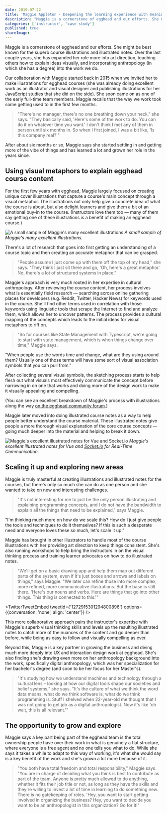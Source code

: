 ```yaml
---
date: 2019-07-22
title: 'Maggie Appleton - Deepening the learning experience with meaningful visual metaphor design'
description: "Maggie is a cornerstone of egghead and our efforts. She might be best known for the superb course illustrations and illustrated notes. Over the last couple years, she has expanded her role more into art direction, teaching others how to explain ideas visually, and incorporating anthropology (in which she has a degree) into the work we do. "
categories: ['instructor', 'case study']
published: true
shareImage: ''
---
```


Maggie is a cornerstone of egghead and our efforts. She might be best known for the superb course illustrations and illustrated notes. Over the last couple years, she has expanded her role more into art direction, teaching others how to explain ideas visually, and incorporating anthropology (in which she has a degree) into the work we do. 

Our collaboration with Maggie started back in 2015 when we invited her to make illustrations for egghead courses (she was already doing excellent work as an illustrator and visual designer and publishing illustrations for her JavaScript studies that she did on the side). She soon came on as one of the early full-time team members. Maggie recalls that the way we work took some getting used to in the first few months. 

> "There's no manager, there's no one breathing down your neck," she says. "They basically said, 'Here's some of the work to do. You can do it on whatever time you want.' I don't think I met any of them in person until six months in. So when I first joined, I was a bit like, 'Is this company real?'"

After about six months or so, Maggie says she started settling in and getting more of the vibe of things and has learned a lot and grown her role in the years since. 

## Using visual metaphors to explain egghead course content

For the first few years with egghead, Maggie largely focused on creating unique cover illustrations that capture a course's main concept through a visual metaphor. The illustrations not only help give a concrete idea of what the course is about, but also delight learners and give them a bit of an emotional buy-in to the course. (Instructors love them too — many of them say getting one of these illustrations is a benefit of making an egghead course.) 

![A small sample of Maggie's many excellent illustrations](./images/EGHCourses_Cover.png)
*A small sample of Maggie's many excellent illustrations.* 

There's a lot of research that goes into first getting an understanding of a course topic and then creating an accurate metaphor that can be grasped. 

> "People assume I just come up with them off the top of my head," she says. "They think I just sit there and go, 'Oh, here's a great metaphor.'  No, there's a lot of structured systems in place."

Maggie's approach is very much rooted in her expertise in cultural anthropology. After reviewing the course content, her process involves what is essentially field research — searching across online gathering places for developers (e.g. Reddit, Twitter, Hacker News) for keywords used in the course. She'll find other terms used in correlation with those keywords using linguistic tools that scrape the Internet to find and analyze them, which allows her to uncover patterns. The process provides a cultural mapping of the concepts which leads to the initial ideas for visual metaphors to riff on. 

> "So for courses like State Management with Typescript, we're going to start with state management, which is when things change over time," Maggie says. 

"When people use the words time and change, what are they using around them? Usually one of those terms will have some sort of visual association symbols that you can pull from."

After collecting several visual symbols, the sketching process starts to help flesh out what visuals most effectively communicate the concept before narrowing in on one that works and doing more of the design work to make it visually appealing and compelling. 

(You can see an excellent breakdown of Maggie's process with illustrations along the way  [on the egghead community forum](https://community.egghead.io/t/behind-the-scenes-on-an-egghead-illustration/1830).)

Maggie later moved into doing illustrated course notes as a way to help people better understand  the course material. These illustrated notes give people a more thorough visual explanation of the core course concepts — going much deeper into the material and helping to break it down. 

![Maggie's excellent illustrated notes for Vue and Socket.io](./images/vuesocket_sketchnotes--mini.png)
*Maggie's excellent illustrated notes for Vue and [Socket.io](http://socket.io/) for Real-Time Communication.* 

## Scaling it up and exploring new areas

Maggie is truly masterful at creating illustrations and illustrated notes for the courses, but there's only so much she can do as one person and she wanted to take on new and interesting challenges. 

> "It's not interesting for me to just be the only person illustrating and explaining programming concepts, and I do not have the bandwidth to explain all the things that need to be explained," says Maggie. 

"I'm thinking much more on how do we scale this? How do I just give people the tools and techniques to do it themselves? If this is such a desperate need and everyone loves these so much, let's scale it up."

Maggie has brought in other illustrators to handle most of the course illustrations with her providing art direction to keep things consistent. She's also running workshops to help bring the instructors in on the visual thinking process and training learner advocates on how to do illustrated notes. 

> "We'll get on a basic drawing app and help them map out different parts of the system, even if it's just boxes and arrows and labels on things," says Maggie. "We later can refine those into more complex, more refined, more communicative illustrations. But the base is still there. 'Here's our nouns and verbs. Here are things that go into other things. This thing is connected to this.'"

<TwitterTweetEmbed
  tweetId={'1272915301294800896'}
  options={{conversation: 'none', align: 'center'}}
/>

This more collaborative approach pairs the instructor's expertise with Maggie's superb visual thinking skills and levels up the resulting illustrated notes to catch more of the nuances of the content and go deeper than before, while being as easy to follow and visually compelling as ever. 

Beyond this, Maggie is a key partner in growing the business and diving much more deeply into UX and interaction design work at egghead. She's also finding she's drawing even more on her anthropology background into the work, specifically digital anthropology, which was her specialization for her bachelor's degree (and soon to be her focus for her Master's).

> "It's studying how we understand machines and technology through a cultural lens – looking at how our digital tools shape our societies and belief systems," she says. "It's the culture of what we think the word data means, what do we think software is, what do we think programming is. Stuff I shelved when 22-year-old me thought that I was not going to get job as a digital anthropologist. Now it's like 'oh wait, this is all relevant.'"

## The opportunity to grow and explore

Maggie says a key part being part of the egghead team is the total ownership people have over their work in what is genuinely a flat structure, where everyone is a free agent and no one tells you what to do. While she says it takes a while to adapt to this way of working, it's what she would say is a key benefit of the work and she's grown a lot more because of it. 

> "You both have total freedom and total responsibility," Maggie says. "You are in charge of deciding what you think is best to contribute as part of the team. Anyone is pretty much allowed to do anything, whether it fits their job title or not, as long as they have the skills and they're willing to invest a lot of time in learning to do something new. There is no gatekeeping of roles. 'Hey, you want to start getting involved in organizing the business? Hey, you want to decide you want to be an anthropologist in this organization? Go for it!"